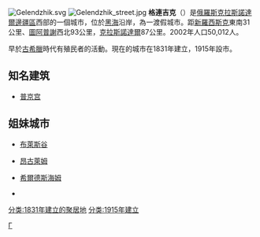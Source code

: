 {{Coord|44|33|N|38|5|E|display=title}}
[[File:Gelendzhik.svg|right]]
[[File:Gelendzhik_street.jpg|thumb]]
'''格連吉克'''（{{lang-ru|Геленджи́к}}）是[[俄羅斯|俄羅斯]][[克拉斯諾達爾邊疆區|克拉斯諾達爾邊疆區]]西部的一個城市，位於[[黑海|黑海]]沿岸，為一渡假城市。距[[新羅西斯克|新羅西斯克]]東南31公里、[[圖阿普謝|圖阿普謝]]西北93公里，[[克拉斯諾達爾|克拉斯諾達爾]]87公里。2002年人口50,012人。

早於[[古希臘|古希臘]]時代有殖民者的活動。現在的城市在1831年建立，1915年設市。

==知名建筑==
* [[普京宫|普京宫]]

== 姐妹城市 ==
* {{GBR}}[[布萊斯谷|布萊斯谷]]
* {{FRA}}[[昂古萊姆|昂古萊姆]]
* {{GER}}[[希爾德斯海姆|希爾德斯海姆]]
* {{GRE}}{{le|Kalyvia, Laconia}}

{{克拉斯諾達爾邊疆區城市}}
{{Authority control}}
[[Category:克拉斯諾達爾邊疆區城市|Г]]
[[分类:1831年建立的聚居地|分类:1831年建立的聚居地]]
[[分类:1915年建立|分类:1915年建立]]